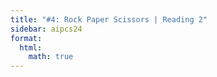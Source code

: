 ```yaml
---
title: "#4: Rock Paper Scissors | Reading 2"
sidebar: aipcs24
format:
  html:
    math: true
---
```

